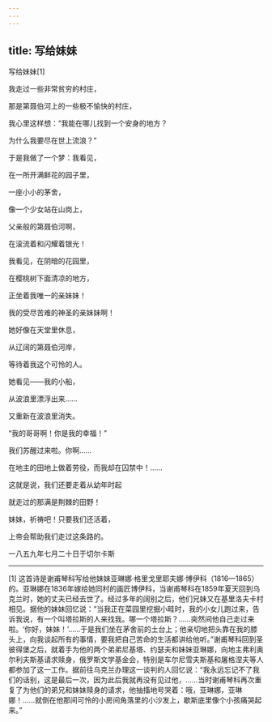 ```yaml
---
---
---
```

title: 写给妹妹
---



写给妹妹[1]


我走过一些非常贫穷的村庄，

那是第聂伯河上的一些极不愉快的村庄，

我心里这样想：“我能在哪儿找到一个安身的地方？

为什么我要尽在世上流浪？”

于是我做了一个梦：我看见，

在一所开满鲜花的园子里，

一座小小的茅舍，

像一个少女站在山岗上，

父亲般的第聂伯河啊，

在滚流着和闪耀着银光！

我看见，在阴暗的花园里，

在樱桃树下面清凉的地方，

正坐着我唯一的亲妹妹！

我的受尽苦难的神圣的亲妹妹啊！

她好像在天堂里休息，

从辽阔的第聂伯河岸，

等待着我这个可怜的人。

她看见——我的小船，

从波浪里漂浮出来……

又重新在波浪里消失。

“我的哥哥啊！你是我的幸福！”

我们苏醒过来啦。你啊……

在地主的田地上做着劳役，而我却在囚禁中！……

这就是说，我们还要走着从幼年时起

就走过的那满是荆棘的田野！

妹妹，祈祷吧！只要我们还活着，

上帝会帮助我们走过这条路的。

一八五九年七月二十日于切尔卡斯



* * *



[1] 这首诗是谢甫琴科写给他妹妹亚琳娜·格里戈里耶夫娜·博伊科（1816—1865）的。亚琳娜在1836年嫁给她同村的画匠博伊科，当谢甫琴科在1859年夏天回到乌克兰时，她的丈夫已经去世了。经过多年的阔别之后，他们兄妹又在基里洛夫卡村相见。据他的妹妹回忆说：“当我正在菜园里挖掘小畦时，我的小女儿跑过来，告诉我说，有一个叫塔拉斯的人来找我。哪一个塔拉斯？……突然间他自己走过来啦。‘你好，妹妹！’……于是我们坐在茅舍前的土台上；他亲切地把头靠在我的膝头上，向我谈起所有的事情，要我把自己苦命的生活都讲给他听。”谢甫琴科回到圣彼得堡之后，就着手为他的两个弟弟尼基塔、约瑟夫和妹妹亚琳娜，向地主弗利奥尔利夫斯基请求赎身，俄罗斯文学基金会，特别是车尔尼雪夫斯基和屠格涅夫等人都参加了这一工作。据前往乌克兰办理这一谈判的人回忆说：“我永远忘记不了我们的话别，这是最后一次，因为此后我就再没有见过他，……当时谢甫琴科再次重复了为他们的弟兄和妹妹赎身的请求，他抽搐地号哭着：哦，亚琳娜，亚琳娜！……就倒在他那间可怜的小房间角落里的小沙发上，歇斯底里像个小孩痛哭起来。”